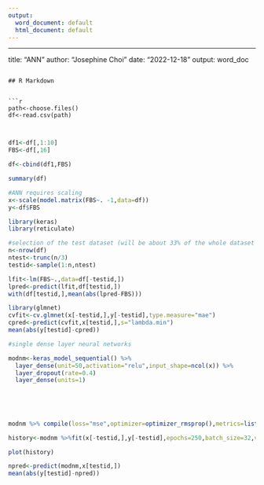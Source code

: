 ---
output:
  word_document: default
  html_document: default
---
---
title: "ANN"
author: "Josephine Choi"
date: "2022-12-18"
output: word_doc
```

## R Markdown


```{r}

path<-choose.files()
df<-read.csv(path)



```


```{r}
df1<-df[,1:10]
FBS<-df[,16]

df<-cbind(df1,FBS)

summary(df)
```
```{r}


#ANN requires scaling 
x<-scale(model.matrix(FBS~. -1,data=df))
y<-df$FBS
```
```{r}
library(keras)
library(reticulate)

```

```{r}

#selection of the test dataset (will be about 33% of the whole dataset - using sampling)
n<-nrow(df)
ntest<-trunc(n/3)
testid<-sample(1:n,ntest)

lfit<-lm(FBS~.,data=df[-testid,])
lpred<-predict(lfit,df[testid,])
with(df[testid,],mean(abs(lpred-FBS)))

```
```{r}
library(glmnet)
cvfit<-cv.glmnet(x[-testid,],y[-testid],type.measure="mae")
cpred<-predict(cvfit,x[testid,],s="lambda.min")
mean(abs(y[testid]-cpred))
```
```{r}
#single dense layer neural networks 

modnm<-keras_model_sequential() %>%
  layer_dense(unit=50,activation="relu",input_shape=ncol(x)) %>%
  layer_dropout(rate=0.4)
  layer_dense(units=1)
  
  
  
  
```

```{r}

modnm %>% compile(loss="mse",optimizer=optimizer_rmsprop(),metrics=list("mean_absolute_error"))
```

```{r}
history<-modnm %>%fit(x[-testid,],y[-testid],epochs=250,batch_size=32,validation_data=list(x[testid,],y[testid]))
```
```{r}
plot(history)

```


```{r}

npred<-predict(modnm,x[testid,])
mean(abs(y[testid]-npred))
```

